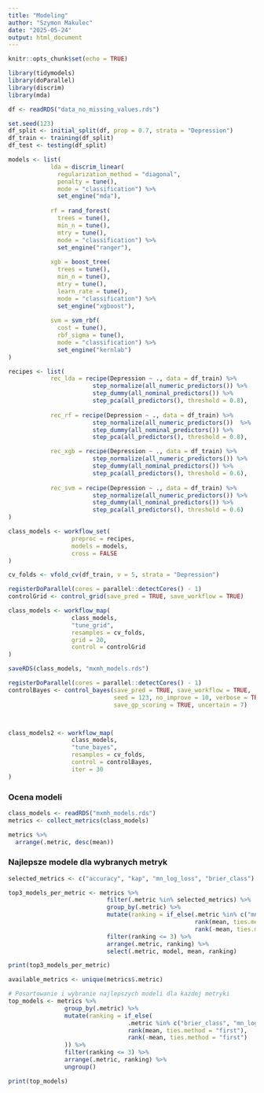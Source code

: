 ```yaml
---
title: "Modeling"
author: "Szymon Makulec"
date: "2025-05-24"
output: html_document
---
```


```r
knitr::opts_chunk$set(echo = TRUE)
```

```r
library(tidymodels)
library(doParallel)
library(discrim)
library(mda)
```

```r
df <- readRDS("data_no_missing_values.rds")
```


```r
set.seed(123)
df_split <- initial_split(df, prop = 0.7, strata = "Depression")
df_train <- training(df_split)
df_test <- testing(df_split)

models <- list(
            lda = discrim_linear(
              regularization_method = "diagonal",
              penalty = tune(),
              mode = "classification") %>% 
              set_engine("mda"),
              
            rf = rand_forest(
              trees = tune(),
              min_n = tune(),
              mtry = tune(),
              mode = "classification") %>%
              set_engine("ranger"),
  
            xgb = boost_tree(
              trees = tune(),
              min_n = tune(),
              mtry = tune(),
              learn_rate = tune(),
              mode = "classification") %>%
              set_engine("xgboost"),
  
            svm = svm_rbf(
              cost = tune(),
              rbf_sigma = tune(),
              mode = "classification") %>%
              set_engine("kernlab")
)

recipes <- list(
            rec_lda = recipe(Depression ~ ., data = df_train) %>%
                        step_normalize(all_numeric_predictors()) %>%
                        step_dummy(all_nominal_predictors()) %>%
                        step_pca(all_predictors(), threshold = 0.8),
            
            rec_rf = recipe(Depression ~ ., data = df_train) %>%
                        step_normalize(all_numeric_predictors())  %>%
                        step_dummy(all_nominal_predictors()) %>% 
                        step_pca(all_predictors(), threshold = 0.8),

            rec_xgb = recipe(Depression ~ ., data = df_train) %>%
                        step_normalize(all_numeric_predictors()) %>%
                        step_dummy(all_nominal_predictors()) %>%
                        step_pca(all_predictors(), threshold = 0.6),
            
            rec_svm = recipe(Depression ~ ., data = df_train) %>%
                        step_normalize(all_numeric_predictors()) %>%
                        step_dummy(all_nominal_predictors()) %>%
                        step_pca(all_predictors(), threshold = 0.6)
)

class_models <- workflow_set(
                  preproc = recipes,
                  models = models,
                  cross = FALSE
)
```

```r
cv_folds <- vfold_cv(df_train, v = 5, strata = "Depression")
```

```r
registerDoParallel(cores = parallel::detectCores() - 1)
controlGrid <- control_grid(save_pred = TRUE, save_workflow = TRUE)

class_models <- workflow_map(
                  class_models,
                  "tune_grid", 
                  resamples = cv_folds,
                  grid = 20,
                  control = controlGrid
)

saveRDS(class_models, "mxmh_models.rds")
```

```r
registerDoParallel(cores = parallel::detectCores() - 1)
controlBayes <- control_bayes(save_pred = TRUE, save_workflow = TRUE,
                              seed = 123, no_improve = 10, verbose = TRUE,
                              save_gp_scoring = TRUE, uncertain = 7)



class_models2 <- workflow_map(
                  class_models,
                  "tune_bayes", 
                  resamples = cv_folds,
                  control = controlBayes,
                  iter = 30
)
```


### Ocena modeli

```r
class_models <- readRDS("mxmh_models.rds")
metrics <- collect_metrics(class_models)

metrics %>% 
  arrange(.metric, desc(mean))
```


### Najlepsze modele dla wybranych metryk

```r
selected_metrics <- c("accuracy", "kap", "mn_log_loss", "brier_class")

top3_models_per_metric <- metrics %>%
                            filter(.metric %in% selected_metrics) %>%
                            group_by(.metric) %>%
                            mutate(ranking = if_else(.metric %in% c("mn_log_loss", "brier_class"),
                                                     rank(mean, ties.method = "first"),  # im mniejsze, tym lepsze
                                                     rank(-mean, ties.method = "first"))) %>%  # im większe, tym lepsze
                            filter(ranking <= 3) %>%
                            arrange(.metric, ranking) %>%
                            select(.metric, model, mean, ranking)

print(top3_models_per_metric)
```

```r
available_metrics <- unique(metrics$.metric)

# Posortowanie i wybranie najlepszych modeli dla każdej metryki
top_models <- metrics %>%
                group_by(.metric) %>%
                mutate(ranking = if_else(
                                  .metric %in% c("brier_class", "mn_log_loss"),
                                  rank(mean, ties.method = "first"),     # niższa wartość = lepsza
                                  rank(-mean, ties.method = "first")     # wyższa wartość = lepsza
                )) %>%
                filter(ranking <= 3) %>%
                arrange(.metric, ranking) %>%
                ungroup()

print(top_models)
```